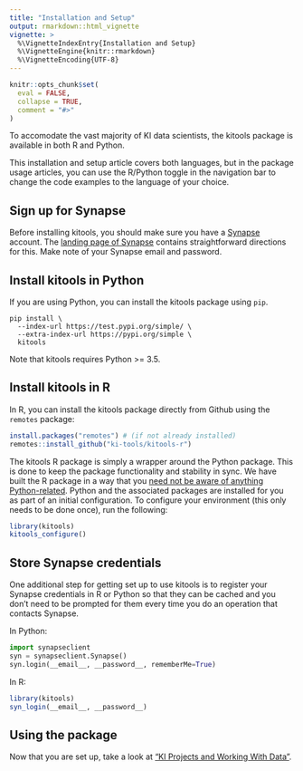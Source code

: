 ```yaml
---
title: "Installation and Setup"
output: rmarkdown::html_vignette
vignette: >
  %\VignetteIndexEntry{Installation and Setup}
  %\VignetteEngine{knitr::rmarkdown}
  %\VignetteEncoding{UTF-8}
---
```


```r
knitr::opts_chunk$set(
  eval = FALSE,
  collapse = TRUE,
  comment = "#>"
)
```

To accomodate the vast majority of KI data scientists, the kitools package is available in both R and Python.

This installation and setup article covers both languages, but in the package usage articles, you can use the R/Python toggle in the navigation bar to change the code examples to the language of your choice.

## Sign up for Synapse

Before installing kitools, you should make sure you have a [Synapse](https://www.synapse.org) account. The [landing page of Synapse](https://www.synapse.org) contains straightforward directions for this. Make note of your Synapse email and password.

## Install kitools in Python

If you are using Python, you can install the kitools package using `pip`.

```
pip install \
  --index-url https://test.pypi.org/simple/ \
  --extra-index-url https://pypi.org/simple \
  kitools
```

Note that kitools requires Python >= 3.5.

## Install kitools in R

In R, you can install the kitools package directly from Github using the `remotes` package:

```r
install.packages("remotes") # (if not already installed)
remotes::install_github("ki-tools/kitools-r")
```

The kitools R package is simply a wrapper around the Python package. This is done to keep the package functionality and stability in sync. We have built the R package in a way that you [need not be aware of anything Python-related](https://github.com/hafen/rminiconda). Python and the associated packages are installed for you as part of an initial configuration. To configure your environment (this only needs to be done once), run the following:

```r
library(kitools)
kitools_configure()
```

## Store Synapse credentials

One additional step for getting set up to use kitools is to register your Synapse credentials in R or Python so that they can be cached and you don't need to be prompted for them every time you do an operation that contacts Synapse.

In Python:

```python
import synapseclient
syn = synapseclient.Synapse()
syn.login(__email__, __password__, rememberMe=True)
```

In R:

```r
library(kitools)
syn_login(__email__, __password__)
```

## Using the package

Now that you are set up, take a look at ["KI Projects and Working With Data"](working-with-data.html).
